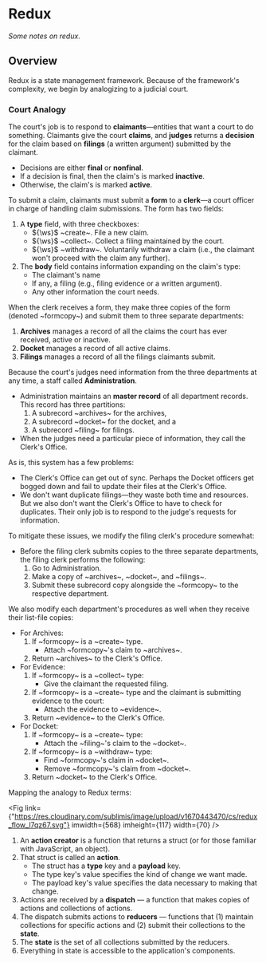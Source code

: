 <Head>
	<title>Redux</title>
	<meta name={`description`} content={`Notes on Redux.`}/>
</Head>

# Redux
_Some notes on redux._

## Overview 
Redux is a state management framework. Because of the framework's complexity, we begin by analogizing to a judicial court.


### Court Analogy
The court's job is to respond to __claimants__—entities that want a court to do something. Claimants give the court __claims__, and __judges__ returns a __decision__ for the claim based on __filings__ (a written argument) submitted by the claimant. 

- Decisions are either __final__ or __nonfinal__.
- If a decision is final, then the claim's is marked __inactive__.
- Otherwise, the claim's is marked __active__.

To submit a claim, claimants must submit a __form__ to a __clerk__—a court officer in charge of handling claim submissions. The form has two fields:

1. A __type__ field, with three checkboxes:
	- ${\ws}$ ~create~. File a new claim.
	- ${\ws}$ ~collect~. Collect a filing maintained by the court.
	- ${\ws}$ ~withdraw~. Voluntarily withdraw a claim (i.e., the claimant won't proceed with the claim any further).
2. The __body__ field contains information expanding on the claim's type:
	- The claimant's name
	- If any, a filing (e.g., filing evidence or a written argument).
	- Any other information the court needs.

When the clerk receives a form, they make three copies of the form (denoted ~formcopy~) and submit them to three separate departments:

1. __Archives__ manages a record of all the claims the court has ever received, active or inactive.
2. __Docket__ manages a record of all active claims.
3. __Filings__ manages a record of all the filings claimants submit.

Because the court's judges need information from the three departments at any time, a staff called __Administration__.

- Administration maintains an __master record__ of all department records. This record has three partitions:
	1. A subrecord ~archives~ for the archives,
	2. A subrecord ~docket~ for the docket, and a
	3. A subrecord ~filing~ for filings.
- When the judges need a particular piece of information, they call the Clerk's Office.

As is, this system has a few problems:

- The Clerk's Office can get out of sync. Perhaps the Docket officers get bogged down and fail to update their files at the Clerk's Office.
- We don't want duplicate filings—they waste both time and resources. But we also don't want the Clerk's Office to have to check for duplicates. Their only job is to respond to the judge's requests for information.

To mitigate these issues, we modify the filing clerk's procedure somewhat:

- Before the filing clerk submits copies to the three separate departments, the filing clerk performs the following: 
	1. Go to Administration.
	2. Make a copy of ~archives~, ~docket~, and ~filings~.
	3. Submit these subrecord copy alongside the ~formcopy~ to the respective department.

We also modify each department's procedures as well when they receive their list-file copies:

- For Archives: 
	1. If ~formcopy~ is a ~create~ type.
		- Attach ~formcopy~'s claim to ~archives~.
	2. Return ~archives~ to the Clerk's Office. 
- For Evidence:
	1. If ~formcopy~ is a ~collect~ type:
		- Give the claimant the requested filing.
	2. If ~formcopy~ is a ~create~ type and the claimant is submitting evidence to the court:
		- Attach the evidence to ~evidence~.
	3. Return ~evidence~ to the Clerk's Office.
- For Docket:
	1. If ~formcopy~ is a ~create~ type:
		- Attach the ~filing~'s claim to the ~docket~.
	2. If ~formcopy~ is a ~withdraw~ type:
		- Find ~formcopy~'s claim in ~docket~.
		- Remove ~formcopy~'s claim from ~docket~.
	3. Return ~docket~ to the Clerk's Office.

Mapping the analogy to Redux terms:
	
<Fig
	link={"https://res.cloudinary.com/sublimis/image/upload/v1670443470/cs/redux_flow_l7qz67.svg"}
	imwidth={568}
	imheight={117}
	width={70}
/>

1. An __action creator__ is a function that returns a struct (or for those familiar with JavaScript, an object).
2. That struct is called an __action__. 
	- The struct has a __type__ key and a __payload__ key.
	- The type key's value specifies the kind of change we want made.
	- The payload key's value specifies the data necessary to making that change.
3. Actions are received by a __dispatch__ — a function that makes copies of actions and collections of actions.
4. The dispatch submits actions to __reducers__ — functions that (1) maintain collections for specific actions and (2) submit their collections to the __state__.
5. The __state__ is the set of all collections submitted by the reducers.
6. Everything in state is accessible to the application's components.